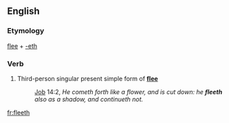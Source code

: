 ==English==

===Etymology===
[[flee]] + [[-eth]]

===Verb===
{{head|en|verb form}}

# {{label|en|archaic}} Third-person singular present simple form of '''[[flee]]'''
#: {{RQ:Authorized Version}} [[Job]] 14:2, ''He cometh forth like a flower, and is cut down: he '''fleeth''' also as a shadow, and continueth not.''

[[fr:fleeth]]